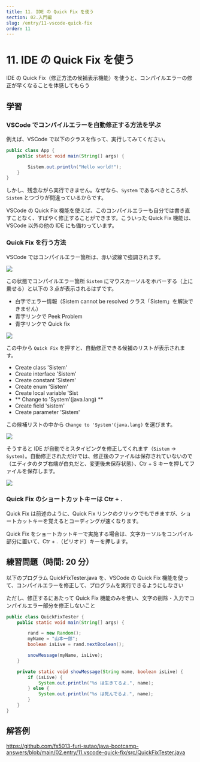 ```yaml
---
title: 11. IDE の Quick Fix を使う
section: 02.入門編
slug: /entry/11-vscode-quick-fix
order: 11
---
```


# 11. IDE の Quick Fix を使う

<p className="goal">IDE の Quick
  Fix（修正方法の候補表示機能）を使うと、コンパイルエラーの修正が早くなることを体感してもらう</p>

## 学習

### VSCode でコンパイルエラーを自動修正する方法を学ぶ

例えば、VSCode で以下のクラスを作って、実行してみてください。

```java title=src/App.java
public class App {
    public static void main(String[] args) {

        Sistem.out.println("Hello world!");
    }
}
```

しかし、残念ながら実行できません。なぜなら、`System` であるべきところが、`Sistem` とつづりが間違っているからです。

VSCode の Quick Fix 機能を使えば、このコンパイルエラーも自分では書き直すことなく、すばやく修正することができます。こういった Quick Fix 機能は、VSCode 以外の他の IDE にも備わっています。

### Quick Fix を行う方法

VSCode ではコンパイルエラー箇所は、赤い波線で強調されます。

![](./images/compile_error.png)

この状態でコンパイルエラー箇所 `Sistem` にマウスカーソルをホバーする（上に乗せる）と以下の 3 点が表示されるはずです。

- 白字でエラー情報（Sistem cannot be resolved クラス「Sistem」を解決できません）
- 青字リンクで Peek Problem
- 青字リンクで Quick fix

![](./images/hover_on_compile_error.png)

この中から `Quick Fix` を押すと、自動修正できる候補のリストが表示されます。

- Create class 'Sistem'
- Create interface 'Sistem'
- Create constant 'Sistem'
- Create enum 'Sistem'
- Create local variable 'Sist
- ** Change to 'System'(java.lang) **
- Create field 'sistem'
- Create parameter 'Sistem'

この候補リストの中から `Change to 'System'(java.lang)` を選びます。

![](./images/quick_fixed_list.png)

そうすると IDE が自動でミスタイピングを修正してくれます（`Sistem` → `System`）。自動修正されただけでは、修正後のファイルは保存されていないので（エディタのタブ右端が白丸だと、変更後未保存状態）、Ctr + S キーを押してファイルを保存します。

![](./images/quick_fixed_java_file.png)

### Quick Fix のショートカットキーは Ctr + .

Quick Fix は前述のように、Quick Fix リンクのクリックでもできますが、ショートカットキーを覚えるとコーディングが速くなります。

Quick Fix をショートカットキーで実施する場合は、文字カーソルをコンパイル部分に置いて、Ctr + .（ピリオド）キーを押します。

## 練習問題（時間: 20 分）

以下のプログラム QuickFixTester.java を、VSCode の Quick Fix 機能を使って、コンパイルエラーを修正して、プログラムを実行できるようにしなさい

ただし、修正するにあたって Quick Fix 機能のみを使い、文字の削除・入力でコンパイルエラー部分を修正しないこと

```java title=src/QuickFixTester.java
public class QuickFixTester {
    public static void main(String[] args) {

        rand = new Random();
        myName = "山本一郎";
        boolean isLive = rand.nextBoolean();

        snowMessage(myName, isLive);
    }

    private static void showMessage(String name, boolean isLive) {
        if (isLive) {
            System.out.println("%s は生きてるよ.", name);
        } else {
            System.out.println("%s は死んでるよ.", name);
        }
    }
}
```

## 解答例

https://github.com/fs5013-furi-sutao/java-bootcamp-answers/blob/main/02.entry/11.vscode-quick-fix/src/QuickFixTester.java
